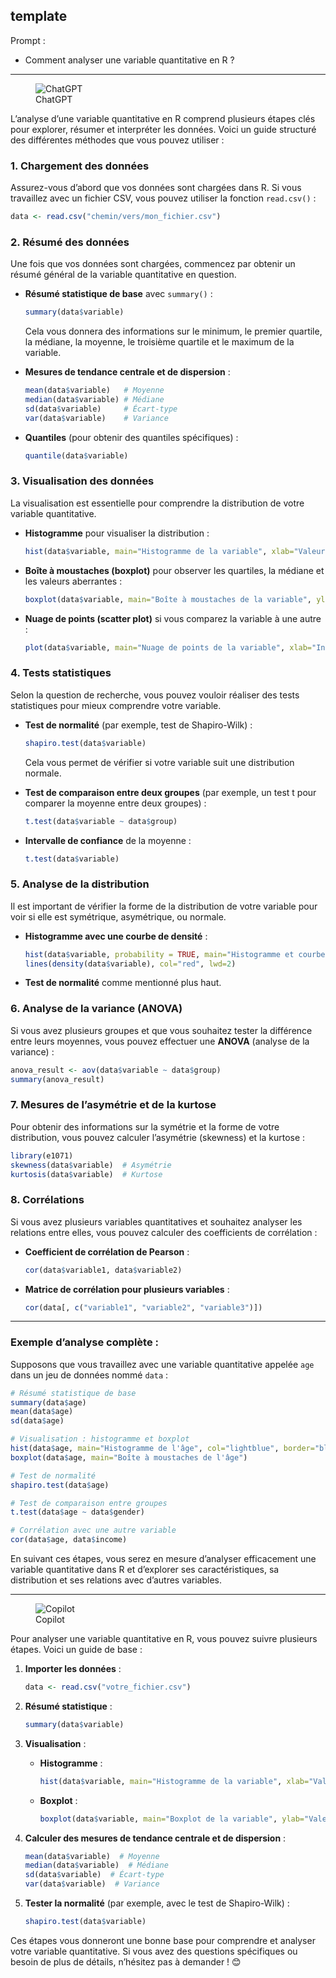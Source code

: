 ## template

::: {.callout-note appearance="simple"}
Prompt : 

* Comment analyser une variable quantitative en R ?


:::

----

![ChatGPT](../img/ChatGPT.PNG)

L'analyse d'une variable quantitative en R comprend plusieurs étapes clés pour explorer, résumer et interpréter les données. Voici un guide structuré des différentes méthodes que vous pouvez utiliser :

### 1. **Chargement des données**
Assurez-vous d'abord que vos données sont chargées dans R. Si vous travaillez avec un fichier CSV, vous pouvez utiliser la fonction `read.csv()` :

```R
data <- read.csv("chemin/vers/mon_fichier.csv")
```

### 2. **Résumé des données**
Une fois que vos données sont chargées, commencez par obtenir un résumé général de la variable quantitative en question.

- **Résumé statistique de base** avec `summary()` :
  ```R
  summary(data$variable)
  ```
  Cela vous donnera des informations sur le minimum, le premier quartile, la médiane, la moyenne, le troisième quartile et le maximum de la variable.

- **Mesures de tendance centrale et de dispersion** :
  ```R
  mean(data$variable)   # Moyenne
  median(data$variable) # Médiane
  sd(data$variable)     # Écart-type
  var(data$variable)    # Variance
  ```

- **Quantiles** (pour obtenir des quantiles spécifiques) :
  ```R
  quantile(data$variable)
  ```

### 3. **Visualisation des données**
La visualisation est essentielle pour comprendre la distribution de votre variable quantitative.

- **Histogramme** pour visualiser la distribution :
  ```R
  hist(data$variable, main="Histogramme de la variable", xlab="Valeur", col="lightblue", border="black")
  ```

- **Boîte à moustaches (boxplot)** pour observer les quartiles, la médiane et les valeurs aberrantes :
  ```R
  boxplot(data$variable, main="Boîte à moustaches de la variable", ylab="Valeur")
  ```

- **Nuage de points (scatter plot)** si vous comparez la variable à une autre :
  ```R
  plot(data$variable, main="Nuage de points de la variable", xlab="Index", ylab="Valeur")
  ```

### 4. **Tests statistiques**
Selon la question de recherche, vous pouvez vouloir réaliser des tests statistiques pour mieux comprendre votre variable.

- **Test de normalité** (par exemple, test de Shapiro-Wilk) :
  ```R
  shapiro.test(data$variable)
  ```
  Cela vous permet de vérifier si votre variable suit une distribution normale.

- **Test de comparaison entre deux groupes** (par exemple, un test t pour comparer la moyenne entre deux groupes) :
  ```R
  t.test(data$variable ~ data$group)
  ```

- **Intervalle de confiance** de la moyenne :
  ```R
  t.test(data$variable)
  ```

### 5. **Analyse de la distribution**
Il est important de vérifier la forme de la distribution de votre variable pour voir si elle est symétrique, asymétrique, ou normale.

- **Histogramme avec une courbe de densité** :
  ```R
  hist(data$variable, probability = TRUE, main="Histogramme et courbe de densité", col="lightblue")
  lines(density(data$variable), col="red", lwd=2)
  ```

- **Test de normalité** comme mentionné plus haut.

### 6. **Analyse de la variance (ANOVA)**
Si vous avez plusieurs groupes et que vous souhaitez tester la différence entre leurs moyennes, vous pouvez effectuer une **ANOVA** (analyse de la variance) :

```R
anova_result <- aov(data$variable ~ data$group)
summary(anova_result)
```

### 7. **Mesures de l'asymétrie et de la kurtose**
Pour obtenir des informations sur la symétrie et la forme de votre distribution, vous pouvez calculer l'asymétrie (skewness) et la kurtose :

```R
library(e1071)
skewness(data$variable)  # Asymétrie
kurtosis(data$variable)  # Kurtose
```

### 8. **Corrélations**
Si vous avez plusieurs variables quantitatives et souhaitez analyser les relations entre elles, vous pouvez calculer des coefficients de corrélation :

- **Coefficient de corrélation de Pearson** :
  ```R
  cor(data$variable1, data$variable2)
  ```

- **Matrice de corrélation pour plusieurs variables** :
  ```R
  cor(data[, c("variable1", "variable2", "variable3")])
  ```

---

### Exemple d'analyse complète :

Supposons que vous travaillez avec une variable quantitative appelée `age` dans un jeu de données nommé `data` :

```R
# Résumé statistique de base
summary(data$age)
mean(data$age)
sd(data$age)

# Visualisation : histogramme et boxplot
hist(data$age, main="Histogramme de l'âge", col="lightblue", border="black")
boxplot(data$age, main="Boîte à moustaches de l'âge")

# Test de normalité
shapiro.test(data$age)

# Test de comparaison entre groupes
t.test(data$age ~ data$gender)

# Corrélation avec une autre variable
cor(data$age, data$income)
```

En suivant ces étapes, vous serez en mesure d'analyser efficacement une variable quantitative dans R et d'explorer ses caractéristiques, sa distribution et ses relations avec d'autres variables.

----

![Copilot](../img/copilot.PNG)

Pour analyser une variable quantitative en R, vous pouvez suivre plusieurs étapes. Voici un guide de base :

1. **Importer les données** :
   ```R
   data <- read.csv("votre_fichier.csv")
   ```

2. **Résumé statistique** :
   ```R
   summary(data$variable)
   ```

3. **Visualisation** :
   - **Histogramme** :
     ```R
     hist(data$variable, main="Histogramme de la variable", xlab="Valeurs", ylab="Fréquence")
     ```
   - **Boxplot** :
     ```R
     boxplot(data$variable, main="Boxplot de la variable", ylab="Valeurs")
     ```

4. **Calculer des mesures de tendance centrale et de dispersion** :
   ```R
   mean(data$variable)  # Moyenne
   median(data$variable)  # Médiane
   sd(data$variable)  # Écart-type
   var(data$variable)  # Variance
   ```

5. **Tester la normalité** (par exemple, avec le test de Shapiro-Wilk) :
   ```R
   shapiro.test(data$variable)
   ```

Ces étapes vous donneront une bonne base pour comprendre et analyser votre variable quantitative. Si vous avez des questions spécifiques ou besoin de plus de détails, n'hésitez pas à demander ! 😊